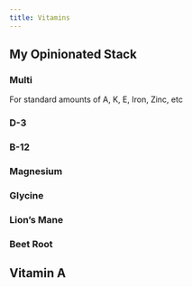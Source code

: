 ```yaml
---
title: Vitamins
---
```


## My Opinionated Stack

### Multi

For standard amounts of A, K, E, Iron, Zinc, etc

### D-3

### B-12

### Magnesium

### Glycine

### Lion's Mane

### Beet Root



## Vitamin A